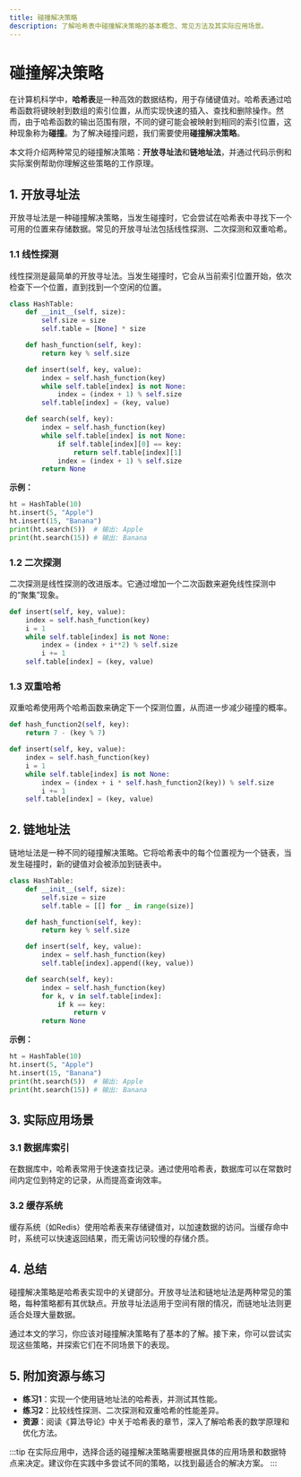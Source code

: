 ```yaml
---
title: 碰撞解决策略
description: 了解哈希表中碰撞解决策略的基本概念、常见方法及其实际应用场景。
---
```


# 碰撞解决策略

在计算机科学中，**哈希表**是一种高效的数据结构，用于存储键值对。哈希表通过哈希函数将键映射到数组的索引位置，从而实现快速的插入、查找和删除操作。然而，由于哈希函数的输出范围有限，不同的键可能会被映射到相同的索引位置，这种现象称为**碰撞**。为了解决碰撞问题，我们需要使用**碰撞解决策略**。

本文将介绍两种常见的碰撞解决策略：**开放寻址法**和**链地址法**，并通过代码示例和实际案例帮助你理解这些策略的工作原理。

## 1. 开放寻址法

开放寻址法是一种碰撞解决策略，当发生碰撞时，它会尝试在哈希表中寻找下一个可用的位置来存储数据。常见的开放寻址法包括线性探测、二次探测和双重哈希。

### 1.1 线性探测

线性探测是最简单的开放寻址法。当发生碰撞时，它会从当前索引位置开始，依次检查下一个位置，直到找到一个空闲的位置。

```python
class HashTable:
    def __init__(self, size):
        self.size = size
        self.table = [None] * size

    def hash_function(self, key):
        return key % self.size

    def insert(self, key, value):
        index = self.hash_function(key)
        while self.table[index] is not None:
            index = (index + 1) % self.size
        self.table[index] = (key, value)

    def search(self, key):
        index = self.hash_function(key)
        while self.table[index] is not None:
            if self.table[index][0] == key:
                return self.table[index][1]
            index = (index + 1) % self.size
        return None
```

**示例：**

```python
ht = HashTable(10)
ht.insert(5, "Apple")
ht.insert(15, "Banana")
print(ht.search(5))  # 输出: Apple
print(ht.search(15)) # 输出: Banana
```

### 1.2 二次探测

二次探测是线性探测的改进版本。它通过增加一个二次函数来避免线性探测中的“聚集”现象。

```python
def insert(self, key, value):
    index = self.hash_function(key)
    i = 1
    while self.table[index] is not None:
        index = (index + i**2) % self.size
        i += 1
    self.table[index] = (key, value)
```

### 1.3 双重哈希

双重哈希使用两个哈希函数来确定下一个探测位置，从而进一步减少碰撞的概率。

```python
def hash_function2(self, key):
    return 7 - (key % 7)

def insert(self, key, value):
    index = self.hash_function(key)
    i = 1
    while self.table[index] is not None:
        index = (index + i * self.hash_function2(key)) % self.size
        i += 1
    self.table[index] = (key, value)
```

## 2. 链地址法

链地址法是一种不同的碰撞解决策略。它将哈希表中的每个位置视为一个链表，当发生碰撞时，新的键值对会被添加到链表中。

```python
class HashTable:
    def __init__(self, size):
        self.size = size
        self.table = [[] for _ in range(size)]

    def hash_function(self, key):
        return key % self.size

    def insert(self, key, value):
        index = self.hash_function(key)
        self.table[index].append((key, value))

    def search(self, key):
        index = self.hash_function(key)
        for k, v in self.table[index]:
            if k == key:
                return v
        return None
```

**示例：**

```python
ht = HashTable(10)
ht.insert(5, "Apple")
ht.insert(15, "Banana")
print(ht.search(5))  # 输出: Apple
print(ht.search(15)) # 输出: Banana
```

## 3. 实际应用场景

### 3.1 数据库索引

在数据库中，哈希表常用于快速查找记录。通过使用哈希表，数据库可以在常数时间内定位到特定的记录，从而提高查询效率。

### 3.2 缓存系统

缓存系统（如Redis）使用哈希表来存储键值对，以加速数据的访问。当缓存命中时，系统可以快速返回结果，而无需访问较慢的存储介质。

## 4. 总结

碰撞解决策略是哈希表实现中的关键部分。开放寻址法和链地址法是两种常见的策略，每种策略都有其优缺点。开放寻址法适用于空间有限的情况，而链地址法则更适合处理大量数据。

通过本文的学习，你应该对碰撞解决策略有了基本的了解。接下来，你可以尝试实现这些策略，并探索它们在不同场景下的表现。

## 5. 附加资源与练习

- **练习1**：实现一个使用链地址法的哈希表，并测试其性能。
- **练习2**：比较线性探测、二次探测和双重哈希的性能差异。
- **资源**：阅读《算法导论》中关于哈希表的章节，深入了解哈希表的数学原理和优化方法。

:::tip
在实际应用中，选择合适的碰撞解决策略需要根据具体的应用场景和数据特点来决定。建议你在实践中多尝试不同的策略，以找到最适合的解决方案。
:::